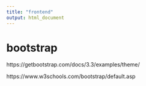 ---
title: "frontend"
output: html_document
---

# bootstrap

https://getbootstrap.com/docs/3.3/examples/theme/

https://www.w3schools.com/bootstrap/default.asp